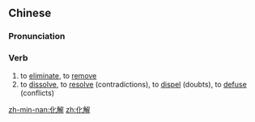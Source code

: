 ==Chinese==
{{zh-forms}}

===Pronunciation===
{{zh-pron
|m=huàjiě
|c=faa3 gaai2
|cat=v
}}

===Verb===
{{zh-verb}}

# to [[eliminate]], to [[remove]]
# to [[dissolve]], to [[resolve]] (contradictions), to [[dispel]] (doubts), to [[defuse]] (conflicts)

[[zh-min-nan:化解]]
[[zh:化解]]